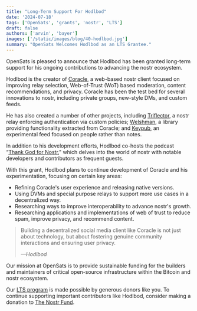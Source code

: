 ```yaml
---
title: "Long-Term Support For Hodlbod"
date: '2024-07-18'
tags: ['OpenSats', 'grants', 'nostr', 'LTS']
draft: false
authors: ['arvin', 'bayer']
images: ['/static/images/blog/40-hodlbod.jpg']
summary: "OpenSats Welcomes Hodlbod as an LTS Grantee."
---
```


OpenSats is pleased to announce that Hodlbod has been granted long-term support
for his ongoing contributions to advancing the nostr ecosystem.

Hodlbod is the creator of [Coracle](https://coracle.social/), a web-based nostr
client focused on improving relay selection, Web-of-Trust (WoT) based
moderation, content recommendations, and privacy. Coracle has been the test bed 
for several innovations to nostr, including private groups, new-style DMs, and custom feeds.

He has also created a number of other projects, including [Triflector](https://github.com/coracle-social/triflector), a nostr relay enforcing 
authentication via custom policies; [Welshman](https://github.com/coracle-social/welshman), a library providing functionality extracted from 
Coracle; and [Keypub](https://keypub.coracle.social/), an experimental feed focused on people rather than notes.

In addition to his development efforts, Hodlbod co-hosts the podcast “[Thank
God for Nostr](https://podcastindex.org/podcast/6437926)," which delves into the world
of nostr with notable developers and contributors as frequent guests.

With this grant, Hodlbod plans to continue development of Coracle and his experimentation, focusing on certain key areas:

- Refining Coracle's user experience and releasing native versions.
- Using DVMs and special purpose relays to support more use cases in a decentralized way.
- Researching ways to improve interoperability to advance nostr's growth.
- Researching applications and implementations of web of trust to reduce spam, improve privacy, and recommend content.

> Building a decentralized social media client like Coracle is not just about
> technology, but about fostering genuine community interactions and ensuring user
> privacy.
>
><cite>—Hodlbod</cite>

Our mission at OpenSats is to provide sustainable funding for the builders and
maintainers of critical open-source infrastructure within the Bitcoin and nostr
ecosystem.

Our [LTS program](/blog/nostr-lts-long-term-support-for-nostr-developers) is
made possible by generous donors like you. To continue supporting important
contributors like Hodlbod, consider making a donation to [The Nostr
Fund](/funds/nostr).

<center>
    <DonateToNostrFundButton/>
</center>
